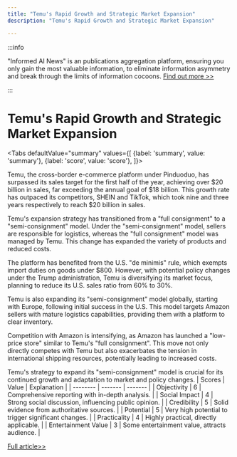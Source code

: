 ```yaml
---
title: "Temu's Rapid Growth and Strategic Market Expansion"
description: "Temu's Rapid Growth and Strategic Market Expansion"

---
```



:::info

"Informed AI News" is an publications aggregation platform, ensuring you only gain the most valuable information, to eliminate information asymmetry and break through the limits of information cocoons.  [Find out more >>](/)

:::

# Temu's Rapid Growth and Strategic Market Expansion


<Tabs
	defaultValue="summary"
	values={[
	{label: 'summary', value: 'summary'},
	{label: 'score', value: 'score'},
]}>
<TabItem value="summary">


Temu, the cross-border e-commerce platform under Pinduoduo, has surpassed its sales target for the first half of the year, achieving over $20 billion in sales, far exceeding the annual goal of $18 billion. This growth rate has outpaced its competitors, SHEIN and TikTok, which took nine and three years respectively to reach $20 billion in sales.

Temu's expansion strategy has transitioned from a "full consignment" to a "semi-consignment" model. Under the "semi-consignment" model, sellers are responsible for logistics, whereas the "full consignment" model was managed by Temu. This change has expanded the variety of products and reduced costs.

The platform has benefited from the U.S. "de minimis" rule, which exempts import duties on goods under $800. However, with potential policy changes under the Trump administration, Temu is diversifying its market focus, planning to reduce its U.S. sales ratio from 60% to 30%.

Temu is also expanding its "semi-consignment" model globally, starting with Europe, following initial success in the U.S. This model targets Amazon sellers with mature logistics capabilities, providing them with a platform to clear inventory.

Competition with Amazon is intensifying, as Amazon has launched a "low-price store" similar to Temu's "full consignment". This move not only directly competes with Temu but also exacerbates the tension in international shipping resources, potentially leading to increased costs.

Temu's strategy to expand its "semi-consignment" model is crucial for its continued growth and adaptation to market and policy changes.
</TabItem>
<TabItem value="score">
	| Scores     | Value   | Explanation |
	| -------- | ------- | ------- |
	| Objectivity  | 6    | Comprehensive reporting with in-depth analysis.    |
	| Social Impact | 4     | Strong social discussion, influencing public opinion.    |
	| Credibility    | 5    | Solid evidence from authoritative sources.    |
	| Potential    | 5    | Very high potential to trigger significant changes.    |
	| Practicality    | 4    | Highly practical, directly applicable.    |
	| Entertainment Value    | 3    | Some entertainment value, attracts audience.    |
</TabItem>
</Tabs>

[Full article>>](https://www.36kr.com/p/2874168050815365)
